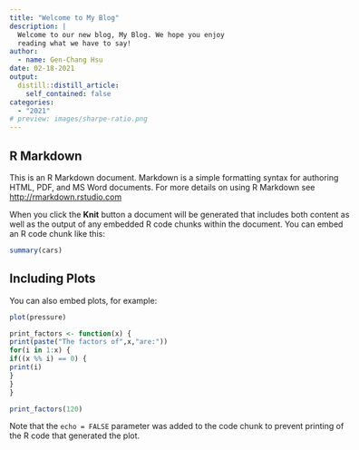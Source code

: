 ```yaml
---
title: "Welcome to My Blog"
description: |
  Welcome to our new blog, My Blog. We hope you enjoy 
  reading what we have to say!
author:
  - name: Gen-Chang Hsu
date: 02-18-2021
output:
  distill::distill_article:
    self_contained: false
categories:
  - "2021"
# preview: images/sharpe-ratio.png
---
```


<!-- Webpage style -->
<style>
d-article a {
    color: #2780e3 !important;
    border-bottom: none !important;
}

d-article a:hover {
    color: #2780e3 !important;
    border-bottom: 2px solid !important;
}

d-byline {
    margin-left: -10% !important;
}

d-title {
    margin-left: -10%;
}

d-article {
    margin-left: -10%;
}

p {
    width: 120%;
}

d-article h2 {
    width: 120%;
}

div.article-footer{
    width: 120%;
}

d-article div.sourceCode { 
    width: 120% !important;
}

d-article pre { 
    width: 120% !important;
}

div.l-body {
    width: 120% !important;
}

</style>


<!-- Start of the article -->
## R Markdown

This is an R Markdown document. Markdown is a simple formatting syntax for authoring HTML, PDF, and MS Word documents. For more details on using R Markdown see [http://rmarkdown.rstudio.com](http://rmarkdown.rstudio.com)

When you click the **Knit** button a document will be generated that includes both content as well as the output of any embedded R code chunks within the document. You can embed an R code chunk like this:

```r
summary(cars)
```

## Including Plots

You can also embed plots, for example:

```r
plot(pressure)

print_factors <- function(x) {
print(paste("The factors of",x,"are:"))
for(i in 1:x) {
if((x %% i) == 0) {
print(i)
}
}
}

print_factors(120)
```

Note that the `echo = FALSE` parameter was added to the code chunk to prevent printing of the R code that generated the plot.









